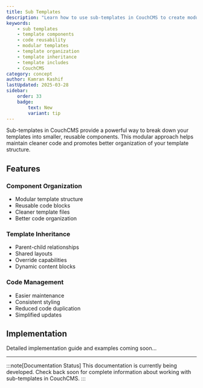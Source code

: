```yaml
---
title: Sub Templates
description: "Learn how to use sub-templates in CouchCMS to create modular, reusable template components and improve code organization."
keywords:
    - sub templates
    - template components
    - code reusability
    - modular templates
    - template organization
    - template inheritance
    - template includes
    - CouchCMS
category: concept
author: Kamran Kashif
lastUpdated: 2025-03-28
sidebar:
    order: 33
    badge:
        text: New
        variant: tip
---
```


Sub-templates in CouchCMS provide a powerful way to break down your templates into smaller, reusable components. This modular approach helps maintain cleaner code and promotes better organization of your template structure.

## Features

### Component Organization

- Modular template structure
- Reusable code blocks
- Cleaner template files
- Better code organization

### Template Inheritance

- Parent-child relationships
- Shared layouts
- Override capabilities
- Dynamic content blocks

### Code Management

- Easier maintenance
- Consistent styling
- Reduced code duplication
- Simplified updates

## Implementation

Detailed implementation guide and examples coming soon...

---

:::note[Documentation Status]
This documentation is currently being developed. Check back soon for complete information about working with sub-templates in CouchCMS.
:::
